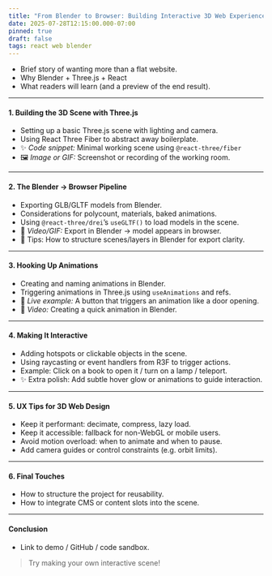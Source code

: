 ```yaml
---
title: "From Blender to Browser: Building Interactive 3D Web Experiences"
date: 2025-07-28T12:15:00.000-07:00
pinned: true
draft: false
tags: react web blender
---
```



* Brief story of wanting more than a flat website.
* Why Blender + Three.js + React
* What readers will learn (and a preview of the end result).

---

#### 1. Building the 3D Scene with Three.js

* Setting up a basic Three.js scene with lighting and camera.
* Using React Three Fiber to abstract away boilerplate.
* ✨ *Code snippet:* Minimal working scene using `@react-three/fiber`
* 🖼️ *Image or GIF:* Screenshot or recording of the working room.

---

#### 2. The Blender → Browser Pipeline

* Exporting GLB/GLTF models from Blender.
* Considerations for polycount, materials, baked animations.
* Using `@react-three/drei`’s `useGLTF()` to load models in the scene.
* 🎥 *Video/GIF:* Export in Blender → model appears in browser.
* 🔧 Tips: How to structure scenes/layers in Blender for export clarity.

---

#### **3. Hooking Up Animations**

* Creating and naming animations in Blender.
* Triggering animations in Three.js using `useAnimations` and refs.
* 🧪 *Live example:* A button that triggers an animation like a door opening.
* 🎥 *Video:* Creating a quick animation in Blender.

---

#### **4. Making It Interactive**

* Adding hotspots or clickable objects in the scene.
* Using raycasting or event handlers from R3F to trigger actions.
* Example: Click on a book to open it / turn on a lamp / teleport.
* ✨ Extra polish: Add subtle hover glow or animations to guide interaction.

---

#### **5. UX Tips for 3D Web Design**

* Keep it performant: decimate, compress, lazy load.
* Keep it accessible: fallback for non-WebGL or mobile users.
* Avoid motion overload: when to animate and when to pause.
* Add camera guides or control constraints (e.g. orbit limits).

---

#### **6. Final Touches**

* How to structure the project for reusability.
* How to integrate CMS or content slots into the scene.

---

#### **Conclusion**

* Link to demo / GitHub / code sandbox.

> Try making your own interactive scene!



